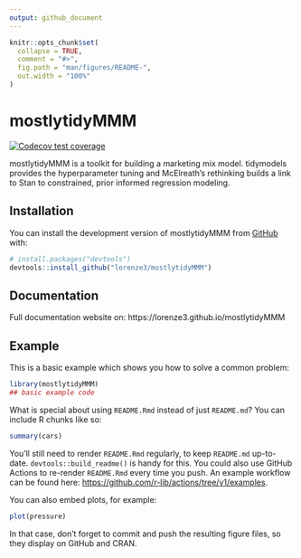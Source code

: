 ```yaml
---
output: github_document
---
```


<!-- README.md is generated from README.Rmd. Please edit that file -->

```r
knitr::opts_chunk$set(
  collapse = TRUE,
  comment = "#>",
  fig.path = "man/figures/README-",
  out.width = "100%"
)
```

# mostlytidyMMM

<!-- badges: start -->
[![Codecov test coverage](https://codecov.io/gh/lorenze3/mostlytidyMMM/branch/main/graph/badge.svg)](https://app.codecov.io/gh/lorenze3/mostlytidyMMM?branch=main)
<!-- badges: end -->

mostlytidyMMM is a toolkit for building a marketing mix model.  tidymodels provides the hyperparameter tuning and McElreath's rethinking builds a link to Stan to constrained, prior informed regression modeling.

## Installation

You can install the development version of mostlytidyMMM from [GitHub](https://github.com/) with:

``` r
# install.packages("devtools")
devtools::install_github("lorenze3/mostlytidyMMM")
```

## Documentation

Full documentation website on: https://lorenze3.github.io/mostlytidyMMM

## Example

This is a basic example which shows you how to solve a common problem:

```r
library(mostlytidyMMM)
## basic example code
```

What is special about using `README.Rmd` instead of just `README.md`? You can include R chunks like so:

```r
summary(cars)
```

You'll still need to render `README.Rmd` regularly, to keep `README.md` up-to-date. `devtools::build_readme()` is handy for this. You could also use GitHub Actions to re-render `README.Rmd` every time you push. An example workflow can be found here: <https://github.com/r-lib/actions/tree/v1/examples>.

You can also embed plots, for example:

```r
plot(pressure)
```

In that case, don't forget to commit and push the resulting figure files, so they display on GitHub and CRAN.

